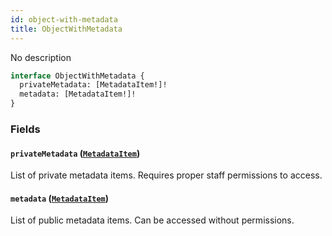```yaml
---
id: object-with-metadata
title: ObjectWithMetadata
---
```



No description

```graphql
interface ObjectWithMetadata {
  privateMetadata: [MetadataItem!]!
  metadata: [MetadataItem!]!
}
```


### Fields

#### `privateMetadata` ([`MetadataItem`](../../../developer/api-reference/objects/metadata-item))

List of private metadata items. Requires proper staff permissions to access.


#### `metadata` ([`MetadataItem`](../../../developer/api-reference/objects/metadata-item))

List of public metadata items. Can be accessed without permissions.




